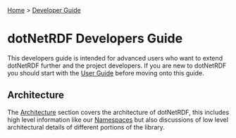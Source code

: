 [[Home]] > [[Developer Guide]]

= dotNetRDF Developers Guide =

This developers guide is intended for advanced users who want to extend dotNetRDF further and the project developers.  If you are new to dotNetRDF you should start with the [[User Guide]] before moving onto this guide.

== Architecture ==

The [[Architecture]] section covers the architecture of dotNetRDF, this includes high level information like our [[Namespaces]] but also discussions of low level architectural details of different portions of the library.

